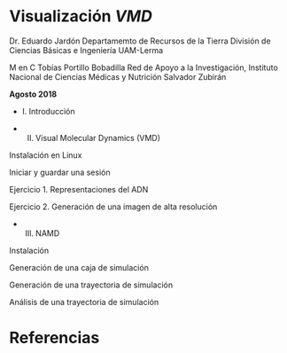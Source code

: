 # Visualización _VMD_

Dr. Eduardo Jardón
Departamemto de Recursos de la Tierra
División de Ciencias Básicas e Ingeniería UAM-Lerma

M en C Tobías Portillo Bobadilla
Red de Apoyo a la Investigación, Instituto Nacional de Ciencias Médicas y Nutrición Salvador Zubirán

**Agosto 2018**

- I. Introducción

- II. Visual Molecular Dynamics (VMD)

Instalación en Linux

Iniciar y guardar una sesión 

Ejercicio 1. Representaciones del ADN 

Ejercicio 2. Generación de una imagen de alta resolución

- III. NAMD 

Instalación 

Generación de una caja de simulación

Generación de una trayectoria de simulación

Análisis de una trayectoria de simulación


# Referencias

